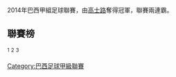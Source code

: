 {{unreferenced|time=2015-03-29T15:49:29+00:00}}
2014年巴西甲組足球聯賽，由[[高士路|高士路]]奪得冠軍，聯賽兩連霸。

== 聯賽榜 ==
{{Fb cl header navbar|template=|name=2014 Campeonato Brasileiro Série A table}}
{{Fb cl2 team |p=1 |t=[[高士路|高士路]]                        |w=24 |d=8 |l=6 |gf=67|ga=38|bc=#D0F0C0|champion=yes}}
{{Fb cl3 qr |rows=3 |competition=[[南美自由盃|2015年南美自由盃分組賽]]}}
{{Fb cl2 team |p=2 |t={{FC|聖保羅}}                                |w=20 |d=10 |l=8 |gf=59|ga=40|bc=#D0F0C0}}
{{Fb cl2 team |p=3 |t=[[國際體育會|國際體育會]]                 |w=21 |d=6 |l=11|gf=53|ga=41|bc=#D0F0C0}}
{{Fb cl2 team |p=4 |t=[[哥連泰斯|哥連泰斯]]            |w=19 |d=12 |l=7 |gf=49|ga=31|bc=#E8FFD8}}
{{Fb cl3 qr |rows=1 |competition=[[南美自由盃|2015年南美自由盃外圍賽]]}}
{{Fb cl2 team |p=5 |t=[[明尼路|明尼路]]                |w=17 |d=11 |l=10 |gf=51|ga=38|bc=#D0F0C0}}
{{Fb cl3 qr |rows=1 |competition=[[南美自由盃|2015年南美自由盃分組賽]]}}<sup>1</sup>
{{Fb cl2 team |p=6 |t=[[富明尼斯|富明尼斯]]                               |w=17 |d=10 |l=11 |gf=61|ga=42|bc=#97DEFF}}
{{Fb cl3 qr |rows=1 |competition=[[巴西盃|2015年巴西盃16強]]}}<sup>2</sup>
{{Fb cl2 team |p=7 |t=[[甘美奧|甘美奧]]                |w=17 |d=10 |l=11 |gf=36|ga=24|bc=#CCF3FF}}
{{Fb cl3 qr |rows=6 |competition=[[南美球會盃|2015年南球盃次圈]]}}<sup>3</sup>
{{Fb cl2 team |p=8 |t=[[帕拉尼恩斯|帕拉尼恩斯]]          |w=15 |d=9 |l=14 |gf=43|ga=42|bc=#CCF3FF}}
{{Fb cl2 team |p=9 |t={{FC|山度士}}                                      |w=15 |d=8 |l=15 |gf=42|ga=35|bc=#CCF3FF}}
{{Fb cl2 team |p=10 |t=[[法林明高|法林明高]]                 |w=14 |d=10 |l=14 |gf=46|ga=47|bc=#CCF3FF}}
{{Fb cl2 team |p=11 |t=[[利斯菲體育會|利斯菲體育會]]                            |w=14 |d=10 |l=14 |gf=36|ga=46|bc=#CCF3FF}}
{{Fb cl2 team |p=12 |t={{scl|戈亞斯}}                             |w=13 |d=8 |l=17 |gf=38|ga=40|bc=#CCF3FF}}
{{Fb cl2 team |p=13 |t=[[費古倫斯|費古倫斯]]                            |w=13 |d=8 |l=17 |gf=37|ga=47}}
{{Fb cl2 team |p=14 |t=[[哥列迪巴|哥列迪巴]]                      |w=12 |d=11 |l=15 |gf=42|ga=45}}
{{Fb cl2 team |p=15 |t=[[查比高恩斯|查比高恩斯]]         |w=11 |d=10 |l=17 |gf=39|ga=44}}
{{Fb cl2 team |p=16 |t=[[彭美拉斯|彭美拉斯]]               |w=11 |d=7 |l=20 |gf=34|ga=59}}
{{Fb cl2 team |p=17 |t=[[维多利亚体育俱乐部|維多利亞]] '''(R)'''               |w=10 |d=8 |l=20 |gf=37|ga=54|bc=#FFCCCC}}
{{Fb cl3 qr |relegated=y |rows=4 |competition=[[巴乙|2015年巴乙]]}}
{{Fb cl2 team |p=18 |t=[[巴希亞|巴希亞]] '''(R)'''                   |w=9 |d=10 |l=19 |gf=31|ga=43|bc=#FFCCCC}}
{{Fb cl2 team |p=19 |t=[[保地花高|保地花高]] '''(R)'''      |w=9 |d=7 |l=22 |gf=31|ga=48|bc=#FFCCCC}}
{{Fb cl2 team |p=20 |t=[[基斯奧馬|基斯奧馬]] '''(R)'''             |w=7 |d=11 |l=20 |gf=28|ga=56|bc=#FFCCCC}}
{{Fb cl footer|s=[http://www.soccerway.com/national/brazil/serie-a/2014/regular-season/r24110/?ICID=SN_01_01 Soccerway.com] |language=Portuguese |title= |trans_title= |date=August 2014|orfc=1) points; 2) wins; 3) goal difference; 4) goals scored; 5) head-to-head results; 6) least red cards received; 7) least yellow cards received; 8) draw. 
|nt=<sup>1</sup> [[Clube_Atlético_Mineiro|Atlético Mineiro]] has a berth guaranteed to the second stage as the [[2014_Copa_do_Brasil|2014 Copa do Brasil]] champions.<br />
<sup>2</sup> Because neither of Brazilian teams won the [[2014_Copa_Libertadores|2014 Copa Libertadores]], an additionally berth to the [[2015_Copa_do_Brasil|2015 Copa do Brasil]] [[2015_Copa_do_Brasil#Knockout_stages|round of 16]] was given to the best non-qualified to [[2015_Copa_Libertadores|2015 Copa Libertadores]], the sixth-placed [[Fluminense_FC|Fluminense]].<br />
<sup>3</sup> Teams that will entry in [[2015_Copa_Sudamericana|2015 Copa Sudamericana]] if they do not reach [[2015_Copa_do_Brasil|2015 Copa do Brasil]] [[2015_Copa_do_Brasil#Knockout_stages|round of 16]]. Also the [[2014_Copa_Verde|2014 Copa Verde]] champion ([[Brasília_FC|Brasília FC]]) and the [[2015_Copa_do_Nordeste|2015 Copa do Nordeste]] champion have a berth guaranteed.}}

{{巴甲賽季}}
[[Category:巴西足球甲級聯賽|Category:巴西足球甲級聯賽]]